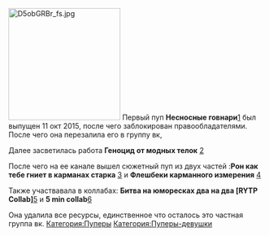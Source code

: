 [[File:D5obGRBr fs.jpg|thumb|220x220px]]
Первый пуп '''Несносные говнари'''[https://www.youtube.com/watch?v=CC0FtzWBBmk] был выпущен 11 окт 2015, после чего заблокирован правообладателями. После чего она перезалила его в группу вк,

Далее засветилась работа '''Геноцид от модных телок''' [https://www.youtube.com/watch?v=SQLZLSe5Xrc&t]

После чего на ее канале вышел сюжетный пуп из двух частей :'''Рон как тебе гниет в карманах старка''' [https://www.youtube.com/watch?v=DhDIDEKoeT8&t] и '''Флешбеки карманного измерения''' [https://www.youtube.com/watch?v=JQcTAFku8dE]

<nowiki> </nowiki>Также участвавала в коллабах: '''Битва на юморесках два на два [RYTP Collab]'''[https://www.youtube.com/watch?v=NBLPz8HU9-w] и '''5 min collab'''[https://www.youtube.com/watch?v=l4ddzevXZJ8]

Она удалила все ресурсы, единственное что осталось это частная группа вк.
[[Категория:Пуперы]]
[[Категория:Пуперы-девушки]]